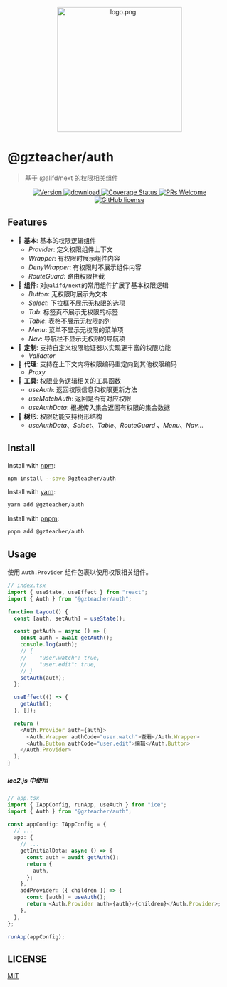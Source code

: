<p align="center">
  <a href="https://github.com/yyz945947732/gzteacher-auth">
    <img
      src="https://s1.imagehub.cc/images/2023/09/03/logo.png"
      alt="logo.png"
      border="0"
      width="280"
    />
  </a>
</p>

# @gzteacher/auth

> 基于 @alifd/next 的权限相关组件

<p align="center">
  <a href="https://www.npmjs.com/package/@gzteacher/auth">
    <img src="https://img.shields.io/npm/v/@gzteacher/auth.svg" alt="Version" />
  </a>
  <a href="https://www.npmjs.com/package/@gzteacher/auth">
    <img
      src="https://img.shields.io/npm/dm/@gzteacher/auth.svg"
      alt="download"
    />
  </a>
  <a href="https://coveralls.io/github/yyz945947732/gzteacher-auth?branch=master">
    <img
      src="https://coveralls.io/repos/github/yyz945947732/gzteacher-auth/badge.svg?branch=master"
      alt="Coverage Status"
    />
  </a>
  <a href="https://github.com/yyz945947732/gzteacher-auth/pulls">
    <img
      src="https://img.shields.io/badge/PRs-welcome-brightgreen.svg"
      alt="PRs Welcome"
    />
  </a>
  <a href="https://github.com/yyz945947732/gzteacher-auth/blob/master/LICENCE.md">
    <img
      src="https://img.shields.io/badge/license-MIT-blue.svg"
      alt="GitHub license"
    />
  </a>
</p>

## Features

- 🐒 **基本**: 基本的权限逻辑组件
  - _Provider_: 定义权限组件上下文
  - _Wrapper_: 有权限时展示组件内容
  - _DenyWrapper_: 有权限时不展示组件内容
  - _RouteGuard_: 路由权限拦截
- 🐯 **组件**: 对`@alifd/next`的常用组件扩展了基本权限逻辑
  - _Button_: 无权限时展示为文本
  - _Select_: 下拉框不展示无权限的选项
  - _Tab_: 标签页不展示无权限的标签
  - _Table_: 表格不展示无权限的列
  - _Menu_: 菜单不显示无权限的菜单项
  - _Nav_: 导航栏不显示无权限的导航项
- 🤖️ **定制**: 支持自定义权限验证器以实现更丰富的权限功能
  - _Validator_
- 🦁 **代理**: 支持在上下文内将权限编码重定向到其他权限编码
  - _Proxy_
- 🐌 **工具**: 权限业务逻辑相关的工具函数
  - _useAuth_: 返回权限信息和权限更新方法
  - _useMatchAuth_: 返回是否有对应权限
  - _useAuthData_: 根据传入集合返回有权限的集合数据
- 🌲 **树形**: 权限功能支持树形结构
  - _useAuthData_、_Select_、_Table_、_RouteGuard_ 、_Menu_、_Nav_...

## Install

Install with [npm](https://www.npmjs.com/):

```sh
npm install --save @gzteacher/auth
```

Install with [yarn](https://yarnpkg.com/):

```sh
yarn add @gzteacher/auth
```

Install with [pnpm](https://pnpm.io/):

```sh
pnpm add @gzteacher/auth
```

## Usage

使用 `Auth.Provider` 组件包裹以使用权限相关组件。

```typescript
// index.tsx
import { useState, useEffect } from "react";
import { Auth } from "@gzteacher/auth";

function Layout() {
  const [auth, setAuth] = useState();

  const getAuth = async () => {
    const auth = await getAuth();
    console.log(auth);
    // {
    //    "user.watch": true,
    //    "user.edit": true,
    // }
    setAuth(auth);
  };

  useEffect(() => {
    getAuth();
  }, []);

  return (
    <Auth.Provider auth={auth}>
      <Auth.Wrapper authCode="user.watch">查看</Auth.Wrapper>
      <Auth.Button authCode="user.edit">编辑</Auth.Button>
    </Auth.Provider>
  );
}
```

##### ice2.js 中使用

```typescript
// app.tsx
import { IAppConfig, runApp, useAuth } from "ice";
import { Auth } from "@gzteacher/auth";

const appConfig: IAppConfig = {
  // ...
  app: {
    // ...
    getInitialData: async () => {
      const auth = await getAuth();
      return {
        auth,
      };
    },
    addProvider: ({ children }) => {
      const [auth] = useAuth();
      return <Auth.Provider auth={auth}>{children}</Auth.Provider>;
    },
  },
};

runApp(appConfig);
```

## LICENSE

[MIT](https://github.com/yyz945947732/gzteacher-auth/blob/master/LICENCE.md)
